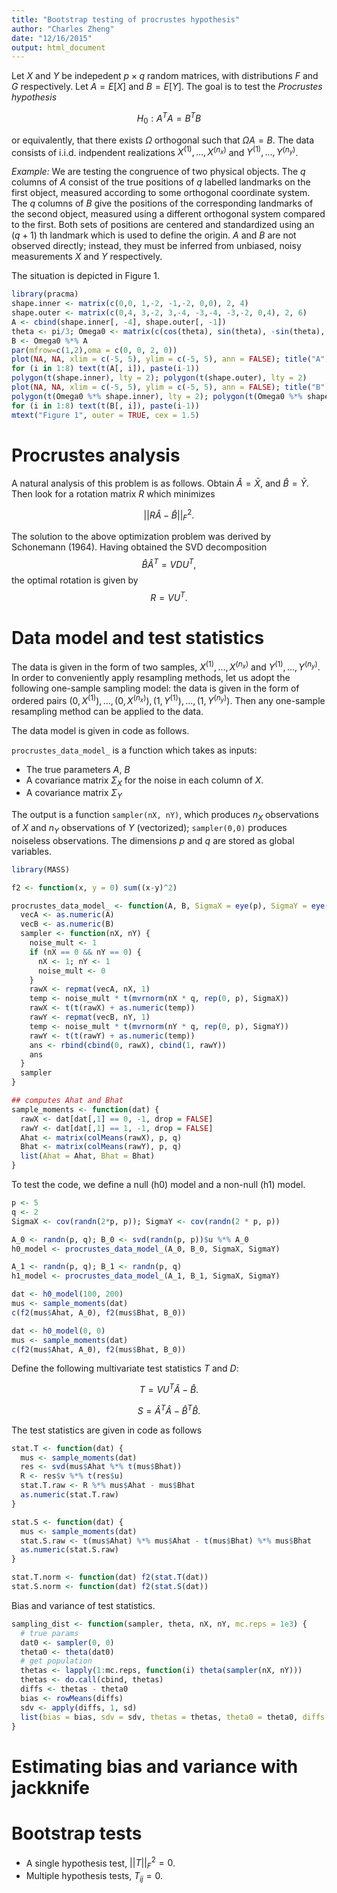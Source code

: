 ```yaml
---
title: "Bootstrap testing of procrustes hypothesis"
author: "Charles Zheng"
date: "12/16/2015"
output: html_document
---
```


Let $X$ and $Y$ be indepedent $p \times q$ random matrices, with distributions $F$ and $G$ respectively.
Let $A = E[X]$ and $B = E[Y]$.
The goal is to test the *Procrustes hypothesis*

$$
H_0: A^T A = B^T B
$$

or equivalently, that there exists $\Omega$ orthogonal such that $\Omega A = B$.
The data consists of i.i.d. indpendent realizations $X^{(1)}, ..., X^{(n_x)}$ and $Y^{(1)},..., Y^{(n_y)}$.

*Example:* 
We are testing the congruence of two physical objects.  The $q$ columns of $A$ consist of the true positions of $q$ labelled landmarks on the first object, measured according to some orthogonal coordinate system.  The $q$ columns of $B$ give the positions of the corresponding landmarks of the second object, measured using a different orthogonal system compared to the first.  Both sets of positions are centered and standardized using an $(q + 1)$ th landmark which is used to define the origin.  $A$ and $B$ are not observed directly; instead, they must be inferred from unbiased, noisy measurements $X$ and $Y$ respectively.

The situation is depicted in Figure 1.

```r
library(pracma)
shape.inner <- matrix(c(0,0, 1,-2, -1,-2, 0,0), 2, 4)
shape.outer <- matrix(c(0,4, 3,-2, 3,-4, -3,-4, -3,-2, 0,4), 2, 6)
A <- cbind(shape.inner[, -4], shape.outer[, -1])
theta <- pi/3; Omega0 <- matrix(c(cos(theta), sin(theta), -sin(theta), cos(theta)), 2, 2)
B <- Omega0 %*% A
par(mfrow=c(1,2),oma = c(0, 0, 2, 0))
plot(NA, NA, xlim = c(-5, 5), ylim = c(-5, 5), ann = FALSE); title("A")
for (i in 1:8) text(t(A[, i]), paste(i-1))
polygon(t(shape.inner), lty = 2); polygon(t(shape.outer), lty = 2)
plot(NA, NA, xlim = c(-5, 5), ylim = c(-5, 5), ann = FALSE); title("B")
polygon(t(Omega0 %*% shape.inner), lty = 2); polygon(t(Omega0 %*% shape.outer), lty = 2)
for (i in 1:8) text(t(B[, i]), paste(i-1))
mtext("Figure 1", outer = TRUE, cex = 1.5)
```

# Procrustes analysis

A natural analysis of this problem is as follows.
Obtain $\hat{A} = \bar{X}$, and $\hat{B} = \bar{Y}$.
Then look for a rotation matrix $R$ which minimizes

$$
||R\hat{A} - \hat{B}||_F^2.
$$

The solution to the above optimization problem was derived by Schonemann (1964).
Having obtained the SVD decomposition
$$
\hat{B}\hat{A}^T = V D U^T,
$$
the optimal rotation is given by
$$
R = VU^T.
$$

# Data model and test statistics

The data is given in the form of two samples, $X^{(1)}, ..., X^{(n_x)}$ and $Y^{(1)},..., Y^{(n_y)}$.
In order to conveniently apply resampling methods, let us adopt the following one-sample sampling model:
the data is given in the form of ordered pairs $(0, X^{(1)}), ..., (0, X^{(n_x)}), (1, Y^{(1)}),..., (1, Y^{(n_y)})$.  Then any one-sample resampling method can be applied to the data.

The data model is given in code as follows. 


`procrustes_data_model_` is a function which takes as inputs:

 * The true parameters $A$, $B$
 * A covariance matrix $\Sigma_X$ for the noise in each column of $X$.
 * A covariance matrix $\Sigma_Y$

The output is a function `sampler(nX, nY)`, which produces $n_X$ observations of $X$ and $n_Y$ observations of $Y$ (vectorized);  `sampler(0,0)` produces noiseless observations.  The dimensions $p$ and $q$ are stored as global variables.

```r
library(MASS)

f2 <- function(x, y = 0) sum((x-y)^2)

procrustes_data_model_ <- function(A, B, SigmaX = eye(p), SigmaY = eye(p)) {
  vecA <- as.numeric(A)
  vecB <- as.numeric(B)
  sampler <- function(nX, nY) {
    noise_mult <- 1
    if (nX == 0 && nY == 0) {
      nX <- 1; nY <- 1
      noise_mult <- 0
    }
    rawX <- repmat(vecA, nX, 1)
    temp <- noise_mult * t(mvrnorm(nX * q, rep(0, p), SigmaX))
    rawX <- t(t(rawX) + as.numeric(temp))
    rawY <- repmat(vecB, nY, 1)
    temp <- noise_mult * t(mvrnorm(nY * q, rep(0, p), SigmaY))
    rawY <- t(t(rawY) + as.numeric(temp))
    ans <- rbind(cbind(0, rawX), cbind(1, rawY))
    ans
  }
  sampler
}

## computes Ahat and Bhat
sample_moments <- function(dat) {
  rawX <- dat[dat[,1] == 0, -1, drop = FALSE]
  rawY <- dat[dat[,1] == 1, -1, drop = FALSE]  
  Ahat <- matrix(colMeans(rawX), p, q)
  Bhat <- matrix(colMeans(rawY), p, q)
  list(Ahat = Ahat, Bhat = Bhat)
}
```

To test the code, we define a null (h0) model and a non-null (h1) model.

``` r
p <- 5
q <- 2
SigmaX <- cov(randn(2*p, p)); SigmaY <- cov(randn(2 * p, p))

A_0 <- randn(p, q); B_0 <- svd(randn(p, p))$u %*% A_0
h0_model <- procrustes_data_model_(A_0, B_0, SigmaX, SigmaY)

A_1 <- randn(p, q); B_1 <- randn(p, q)
h1_model <- procrustes_data_model_(A_1, B_1, SigmaX, SigmaY)

dat <- h0_model(100, 200)
mus <- sample_moments(dat)
c(f2(mus$Ahat, A_0), f2(mus$Bhat, B_0))

dat <- h0_model(0, 0)
mus <- sample_moments(dat)
c(f2(mus$Ahat, A_0), f2(mus$Bhat, B_0))
```

Define the following multivariate test statistics $T$ and $D$:

$$
T = VU^T \hat{A} - \hat{B}.
$$

$$
S = \hat{A}^T \hat{A} - \hat{B}^T\hat{B}.
$$

The test statistics are given in code as follows
```r

stat.T <- function(dat) {
  mus <- sample_moments(dat)
  res <- svd(mus$Ahat %*% t(mus$Bhat))
  R <- res$v %*% t(res$u)
  stat.T.raw <- R %*% mus$Ahat - mus$Bhat
  as.numeric(stat.T.raw)
}

stat.S <- function(dat) {
  mus <- sample_moments(dat)
  stat.S.raw <- t(mus$Ahat) %*% mus$Ahat - t(mus$Bhat) %*% mus$Bhat
  as.numeric(stat.S.raw)
}

stat.T.norm <- function(dat) f2(stat.T(dat))
stat.S.norm <- function(dat) f2(stat.S(dat))

```

Bias and variance of test statistics.

```r

sampling_dist <- function(sampler, theta, nX, nY, mc.reps = 1e3) {
  # true params
  dat0 <- sampler(0, 0)
  theta0 <- theta(dat0)
  # get population
  thetas <- lapply(1:mc.reps, function(i) theta(sampler(nX, nY)))
  thetas <- do.call(cbind, thetas)
  diffs <- thetas - theta0
  bias <- rowMeans(diffs)
  sdv <- apply(diffs, 1, sd)
  list(bias = bias, sdv = sdv, thetas = thetas, theta0 = theta0, diffs = diffs)
}

```

# Estimating bias and variance with jackknife

# Bootstrap tests


 * A single hypothesis test, $||T||_F^2 = 0$.
 * Multiple hypothesis tests, $T_{ij} = 0$.








